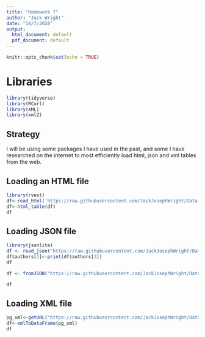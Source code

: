 ```yaml
---
title: "Homework 7"
author: "Jack Wright"
date: "10/7/2020"
output:
  html_document: default
  pdf_document: default
---
```


```r
knitr::opts_chunk$set(echo = TRUE)
```

# Libraries

```r
library(tidyverse)
library(RCurl)
library(XML)
library(xml2)

```

## Strategy

I will be using some packages I have used in the past, and some I have researched on the internet to most efficiently load html, json and xml tables from the web. 


## Loading an HTML file
```r
library(rvest)
df<-read_html('https://raw.githubusercontent.com/JackJosephWright/Data-Collection-Homework/master/html%20books.html')
df<-html_table(df)
df
```


## Loading JSON file
```r
library(jsonlite)
df <- read_json("https://raw.githubusercontent.com/JackJosephWright/Data-Collection-Homework/master/json_books.json", simplifyVector = TRUE)
df$authors[3]<-print(df$authors[3])
df

```

```r
df <- fromJSON("https://raw.githubusercontent.com/JackJosephWright/Data-Collection-Homework/master/json_books.json", simplifyVector = TRUE)

df

```

## Loading XML file

```r
pg_xml<-getURL("https://raw.githubusercontent.com/JackJosephWright/Data-Collection-Homework/master/xml_books.xml")
df<-xmlToDataFrame(pg_xml)
df


```

